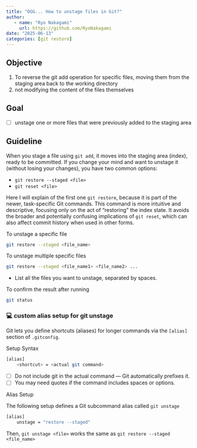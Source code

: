 ```yaml
---
title: "OGG... How to unstage files in Git?"
author: 
   - name: "Ryo Nakagami"
     url: https://github.com/RyoNakagami
date: "2025-06-13"
categories: [git restore]
---
```


## Objective

1. To reverse the git add operation for specific files, moving them from the staging area back to the working directory
2. not modifying the content of the files themselves

## Goal

- [ ] unstage one or more files that were previously added to the staging area

## Guideline

When you stage a file using `git add`, it moves into the staging area (index), ready to be committed. If you change your mind and want to unstage it (without losing your changes), you have two common options:

- `git restore --staged <file>`
- `git reset <file>`

Here I will explain of the first one `git restore`, because it is part of the newer, task-specific Git commands. This command is more intuitive and descriptive, focusing only on the act of "restoring" the index state. It avoids the broader and potentially confusing implications of `git reset`, which can also affect commit history when used in other forms.

[To unstage a specific file]{.mini-section}

```bash
git restore --staged <file_name>
```

[To unstage multiple specific files]{.mini-section}

```bash
git restore --staged <file_name1> <file_name2> ...
```

- List all the files you want to unstage, separated by spaces.

[To confirm the result after running]{.mini-section}

```bash
git status
```

### 💻 custom alias setup for git unstage

Git lets you define shortcuts (aliases) for longer commands via the `[alias]` section of `.gitconfig`.

[Setup Syntax]{.mini-section}

```bash
[alias]
    <shortcut> = <actual git command>
```

- [ ] Do not include git in the actual command — Git automatically prefixes it.
- [ ] You may need quotes if the command includes spaces or options.

[Alias Setup]{.mini-section}

The following setup defines a Git subcommand alias called `git unstage`

```bash
[alias]
	unstage = "restore --staged"
```

Then, `git unstage <file>` works the same as `git restore --staged <file_name>`
